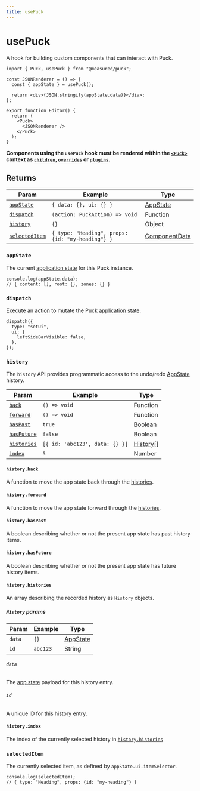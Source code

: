 ```yaml
---
title: usePuck
---
```


# usePuck

A hook for building custom components that can interact with Puck.

```tsx copy /usePuck/1 {4}
import { Puck, usePuck } from "@measured/puck";

const JSONRenderer = () => {
  const { appState } = usePuck();

  return <div>{JSON.stringify(appState.data)}</div>;
};

export function Editor() {
  return (
    <Puck>
      <JSONRenderer />
    </Puck>
  );
}
```

**Components using the `usePuck` hook must be rendered within the [`<Puck>`](/docs/api-reference/components/puck) context as [`children`](/docs/api-reference/components/puck#children), [`overrides`](/docs/api-reference/components/puck#overrides) or [`plugins`](/docs/api-reference/components/puck#plugins).**

## Returns

| Param                           | Example                                          | Type                                                |
| ------------------------------- | ------------------------------------------------ | --------------------------------------------------- |
| [`appState`](#appstate)         | `{ data: {}, ui: {} }`                           | [AppState](/docs/api-reference/app-state)           |
| [`dispatch`](#dispatch)         | `(action: PuckAction) => void`                   | Function                                            |
| [`history`](#history)           | `{}`                                             | Object                                              |
| [`selectedItem`](#selecteditem) | `{ type: "Heading", props: {id: "my-heading"} }` | [ComponentData](/docs/api-reference/data#content-1) |

### `appState`

The current [application state](/docs/api-reference/app-state) for this Puck instance.

```tsx
console.log(appState.data);
// { content: [], root: {}, zones: {} }
```

### `dispatch`

Execute an [action](/docs/api-reference/actions) to mutate the Puck [application state](/docs/api-reference/app-state).

```tsx
dispatch({
  type: "setUi",
  ui: {
    leftSideBarVisible: false,
  },
});
```

### `history`

The `history` API provides programmatic access to the undo/redo [AppState](/docs/api-reference/app-state) history.

| Param                            | Example                        | Type                           |
| -------------------------------- | ------------------------------ | ------------------------------ |
| [`back`](#historyback)           | `() => void`                   | Function                       |
| [`forward`](#historyforward)     | `() => void`                   | Function                       |
| [`hasPast`](#historyhaspast)     | `true`                         | Boolean                        |
| [`hasFuture`](#historyhasfuture) | `false`                        | Boolean                        |
| [`histories`](#historyhistories) | `[{ id: 'abc123', data: {} }]` | [History](#history-params)\[\] |
| [`index`](#historyindex)         | `5`                            | Number                         |

#### `history.back`

A function to move the app state back through the [histories](#historyhistories).

#### `history.forward`

A function to move the app state forward through the [histories](#historyhistories).

#### `history.hasPast`

A boolean describing whether or not the present app state has past history items.

#### `history.hasFuture`

A boolean describing whether or not the present app state has future history items.

#### `history.histories`

An array describing the recorded history as `History` objects.

##### `History` params

| Param  | Example  | Type                                      |
| ------ | -------- | ----------------------------------------- |
| `data` | `{}`     | [AppState](/docs/api-reference/app-state) |
| `id`   | `abc123` | String                                    |

###### `data`

The [app state](/docs/api-reference/app-state) payload for this history entry.

###### `id`

A unique ID for this history entry.

#### `history.index`

The index of the currently selected history in [`history.histories`](#historyhistories)

### `selectedItem`

The currently selected item, as defined by `appState.ui.itemSelector`.

```tsx
console.log(selectedItem);
// { type: "Heading", props: {id: "my-heading"} }
```

